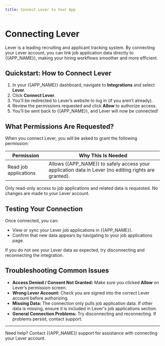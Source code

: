 ```yaml
---
title: Connect Lever to Your App
---
```


# Connecting Lever

Lever is a leading recruiting and applicant tracking system. By connecting your Lever account, you can link job application data directly to {{APP_NAME}}, making your hiring workflows smoother and more efficient.

## Quickstart: How to Connect Lever

1. In your {{APP_NAME}} dashboard, navigate to **Integrations** and select **Lever**.
2. Click **Connect Lever**.
3. You’ll be redirected to Lever’s website to log in (if you aren’t already).
4. Review the permissions requested and click **Allow** to authorize access.
5. You’ll be sent back to {{APP_NAME}}, and Lever will now be connected!

## What Permissions Are Requested?

When you connect Lever, you will be asked to grant the following permission:

| Permission                | Why This Is Needed                                                                                       |
|---------------------------|--------------------------------------------------------------------------------------------------------|
| Read job applications     | Allows {{APP_NAME}} to safely access your application data in Lever (no editing rights are granted).    |

Only read-only access to job applications and related data is requested. No changes are made to your Lever account.

## Testing Your Connection

Once connected, you can:

- View or sync your Lever job applications in {{APP_NAME}}.
- Confirm that new data appears by navigating to your job applications page.

If you do not see your Lever data as expected, try disconnecting and reconnecting the integration.

## Troubleshooting Common Issues

- **Access Denied / Consent Not Granted:** Make sure you clicked **Allow** on Lever’s permission screen.
- **Wrong Lever Account:** Check you are signed into the correct Lever account before authorizing.
- **Missing Data:** The connection only pulls job application data. If other data is missing, ensure it is included in Lever's job applications section.
- **General Connection Problems:** Try disconnecting and reconnecting. If problems persist, contact support.

---
Need help? Contact {{APP_NAME}} support for assistance with connecting your Lever account.